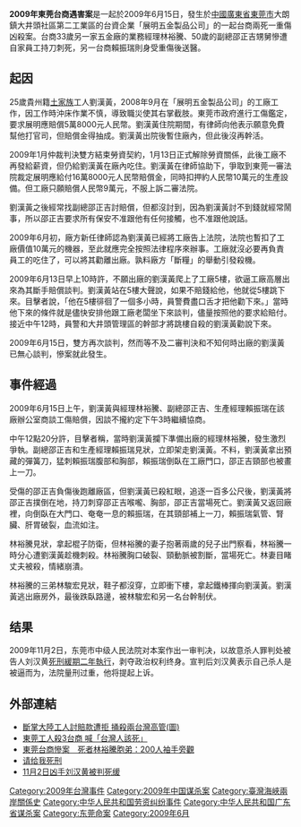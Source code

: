 {{unreferenced|time=2009-11-25T14:51:34+00:00}}
{{POV|time=2009-06-18T16:29:26+00:00 }}
'''2009年東莞台商遇害案'''是一起於2009年6月15日，發生於[[中華人民共和國|中國]][[廣東省|廣東省]][[東莞市|東莞市]]大朗鎮大井頭社區第二工業區的台資企業「展明五金製品公司」的一起台商兩死一重傷凶殺案。台商33歲另一家五金廠的業務經理林裕騰、50歲的副總邵正吉甥舅慘遭自家員工持刀刺死，另一台商賴振瑞則身受重傷後送醫。

==起因==
25歲貴州籍[[土家族|土家族]]工人劉漢黃，2008年9月在「展明五金製品公司」的工廠工作，因工作時沖床作業不慎，導致職災使其右掌截肢。東莞市政府進行工傷鑑定，要求展明應賠償5萬8000元人民幣。劉漢黃住院期間，有律師向他表示願意免費幫他打官司，但賠償金得抽成。劉漢黃出院後暫住廠內，但此後沒再幹活。

2009年1月仲裁判決雙方結束勞資契約，1月13日正式解除勞資關係，此後工廠不再發給薪資，但仍給劉漢黃在廠內吃住。劉漢黃在律師協助下，爭取到東莞一審法院裁定展明應給付16萬8000元人民幣賠償金，同時扣押約人民幣10萬元的生產設備。但工廠只願賠償人民幣9萬元，不服上訴二審法院。

劉漢黃之後經常找副總邵正吉討賠償，但都沒討到，因為劉漢黃討不到錢就經常鬧事，所以邵正吉要求所有保安不准跟他有任何接觸，也不准跟他說話。

2009年6月初，廠方新任律師認為劉漢黃已經將工廠告上法院，法院也暫扣了工廠價值10萬元的機器，至此就應完全按照法律程序來辦事。工廠就沒必要再負責員工的吃住了，可以將其勸離出廠。孰料廠方「斷糧」的舉動引發殺機。

2009年6月13日早上10時許，不願出廠的劉漢黃爬上了工廠5樓，欲逼工廠高層出來為其斷手賠償談判。劉漢黃站在5樓大聲說，如果不賠錢給他，他就從5樓跳下來。目擊者說，「他在5樓徘徊了一個多小時，員警費盡口舌才把他勸下來。」當時他下來的條件就是儘快安排他跟工廠老闆坐下來談判，儘量按照他的要求給賠付。接近中午12時，員警和大井頭管理區的幹部才將跳樓自殺的劉漢黃勸說下來。

2009年6月15日，雙方再次談判，然而等不及二審判決和不知何時出廠的劉漢黃已無心談判，慘案就此發生。

==事件經過==
2009年6月15日上午，劉漢黃與經理林裕騰、副總邵正吉、生產經理賴振瑞在該廠辦公室商談工傷賠償，因談不攏約定下午3時繼續協商。

中午12點20分許，目擊者稱，當時劉漢黃攔下準備出廠的經理林裕騰，發生激烈爭執。副總邵正吉和生產經理賴振瑞見狀，立即架走劉漢黃。不料，劉漢黃拿出預藏的彈簧刀，猛刺賴振瑞腹部和胸部，賴振瑞倒臥在工廠門口，邵正吉頸部也被畫上一刀。

受傷的邵正吉負傷後跑離廠區，但劉漢黃已殺紅眼，追逐一百多公尺後，劉漢黃將邵正吉撲倒在地，持刀刺穿邵正吉喉嚨、胸部，邵正吉當場死亡。劉漢黃又返回廠裡，向倒臥在大門口、奄奄一息的賴振瑞，在其頸部補上一刀，賴振瑞氣管、腎臟、肝胃破裂，血流如注。

林裕騰見狀，拿起棍子防衛，但林裕騰的妻子抱著兩歲的兒子出門察看，林裕騰一時分心遭劉漢黃趁機刺殺。林裕騰胸口破裂、頸動脈被割斷，當場死亡。林妻目睹丈夫被殺，情緒崩潰。

林裕騰的三弟林駿宏見狀，鞋子都沒穿，立即衝下樓，拿起鐵棒揮向劉漢黃。劉漢黃逃出廠房外，最後跌臥路邊，被林駿宏和另一名台幹制伏。

==结果==
2009年11月2日，东莞市中级人民法院对本案作出一审判决，以故意杀人罪判处被告人刘汉黄[[死缓|死刑緩期二年執行]]，剥夺政治权利终身。宣判后刘汉黄表示自己杀人是被逼而为，法院量刑过重，他将提起上诉。

==外部連結==
* [https://web.archive.org/web/20090618090941/http://news.chinayes.com/NewsBase/20090617/WEB968.shtml?categoryType=tson 斷掌大陸工人討賠款遭拒 捅殺兩台灣高管(圖)]
* [https://web.archive.org/web/20090707072909/http://www.libertytimes.com.tw/2009/new/jun/17/today-t1.htm 東莞工人殺3台商 喊「台灣人該死」]
* [http://www.nownews.com/2009/06/17/138-2465790.htm 東莞台商慘案　死者林裕騰胞弟：200人袖手旁觀]{{Wayback|url=http://www.nownews.com/2009/06/17/138-2465790.htm |date=20090620174254 }}
* [https://archive.is/20090915174133/http://www.bullock.cn/blogs/ndzk/archives/78207.aspx 请给我死刑]
* [http://gd.people.com.cn/GB/123937/123963/10307873.html 11月2日凶手刘汉黄被判死缓]{{Wayback|url=http://gd.people.com.cn/GB/123937/123963/10307873.html |date=20160304052448 }}

[[Category:2009年台灣事件|Category:2009年台灣事件]]
[[Category:2009年中国谋杀案|Category:2009年中国谋杀案]]
[[Category:臺灣海峽兩岸關係史|Category:臺灣海峽兩岸關係史]]
[[Category:中华人民共和国劳资纠纷事件|Category:中华人民共和国劳资纠纷事件]]
[[Category:中华人民共和国广东省谋杀案|Category:中华人民共和国广东省谋杀案]]
[[Category:东莞命案|Category:东莞命案]]
[[Category:2009年6月|Category:2009年6月]]